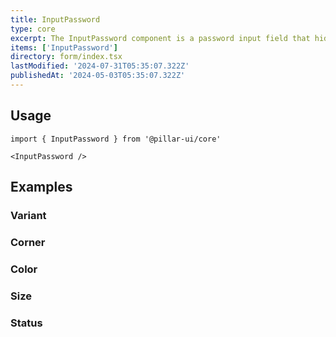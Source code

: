 ```yaml
---
title: InputPassword
type: core
excerpt: The InputPassword component is a password input field that hides the text that is being entered. This is useful for entering passwords, as it prevents other people from seeing what you are typing.
items: ['InputPassword']
directory: form/index.tsx
lastModified: '2024-07-31T05:35:07.322Z'
publishedAt: '2024-05-03T05:35:07.322Z'
---
```


## Usage

```tsx
import { InputPassword } from '@pillar-ui/core'
```

```tsx
<InputPassword />
```

## Examples

### Variant

<Prop defaultValue="outline" type="'bordered' | 'filled' | 'outline'" />

<Playground direction="column" name="inputPasswordVariant" root="form/inputPassword" />

### Corner

<Prop defaultValue="0" type="'0' | '1' | '2' | '3' | '4' | '5' | 'full'" />

<Playground direction="column" name="inputPasswordCorner" root="form/inputPassword" />

### Color

<Prop defaultValue="p" type="'i' | 'd' | 'su' | 'se' | 'w' | 'p' | 'b' | 'o'" />

<Playground direction="column" name="inputPasswordColor" root="form/inputPassword" />

### Size

<Prop defaultValue="4" type="'1' | '2' | '3' | '4' | '5' | '6' | '7' | '8' | '9'" />

<Playground direction="column" name="inputPasswordSize" root="form/inputPassword" />

### Status

<Playground direction="column" name="inputPasswordStatus" root="form/inputPassword" />
